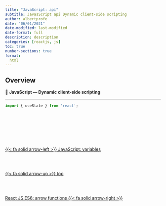```yaml
---
title: "JavaScript: api"
subtitle: JavasScript api Dynamic client-side scripting
author: albertprofe
date: "06/01/2021"
date-modified: last-modified
date-format: full
description: description
categories: [reactjs, js]
toc: true
number-sections: true
format:
  html
---
```


## Overview

::: {.summary}

📘 **JavaScript — Dynamic client-side scripting**



:::

---


``` .jsx
import { useState } from 'react';




```


::: {.callout-note}


:::

::: {.column-margin}

:::




<!--- navLinks -->
<br><br>
<div class=row>
<br>
<div class='column left previous'>
<br>
[{{< fa solid arrow-left >}} JavaScript: variables](/reactjs/reactjs-js-variables.qmd)
<br>
</div>
<br>
<div class='column center'>
<br>
[{{< fa solid arrow-up >}} top](#top)
<br>
</div>
<br>
<div class='column right next'>
<br>
[React JS ES6: arrow functions  {{< fa solid arrow-right >}}](/reactjs/reactjs-es6-arrow.qmd)
<br>
</div>
<br>
</div>
